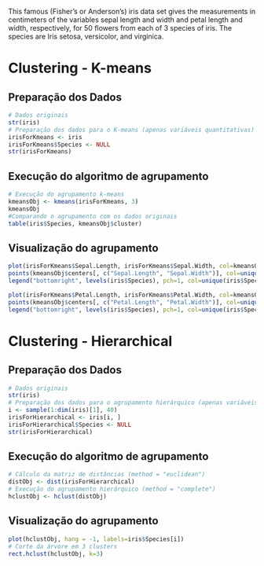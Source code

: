 This famous (Fisher's or Anderson's) iris data set gives the measurements in centimeters of the variables sepal length and width and petal length and width, respectively, for 50 flowers from each of 3 species of iris. The species are Iris setosa, versicolor, and virginica.

Clustering - K-means
========================================================

Preparação dos Dados
-------------------
```r
# Dados originais
str(iris)
# Preparação dos dados para o K-means (apenas variáveis quantitativas)
irisForKmeans <- iris
irisForKmeans$Species <- NULL
str(irisForKmeans)
```

Execução do algoritmo de agrupamento
------------------------------------
```r
# Execução do agrupamento k-means
kmeansObj <- kmeans(irisForKmeans, 3)
kmeansObj
#Comparando o agrupamento com os dados originais
table(iris$Species, kmeansObj$cluster)
```

Visualização do agrupamento
---------------------------
```r
plot(irisForKmeans$Sepal.Length, irisForKmeans$Sepal.Width, col=kmeansObj$cluster, main="K-means Clustering of Iris Data Set (150 flowers)", xlab="Sepal Length (cm)", ylab="Sepal Width (cm)")
points(kmeansObj$centers[, c("Sepal.Length", "Sepal.Width")], col=unique(iris$Species), pch=16, cex=2)
legend("bottomright", levels(iris$Species), pch=1, col=unique(iris$Species))
```
```r
plot(irisForKmeans$Petal.Length, irisForKmeans$Petal.Width, col=kmeansObj$cluster, main="K-means Clustering of Iris Data Set (150 flowers)", xlab="Petal Length (cm)", ylab="Petal Width (cm)")
points(kmeansObj$centers[, c("Petal.Length", "Petal.Width")], col=unique(iris$Species), pch=16, cex=2)
legend("bottomright", levels(iris$Species), pch=1, col=unique(iris$Species))
```

Clustering - Hierarchical
=========================

Preparação dos Dados
-------------------
```r
# Dados originais
str(iris)
# Preparação dos dados para o agrupamento hierárquico (apenas variáveis quantitativas e uma amostra de 40 itens para facilitar a visualização)
i <- sample(1:dim(iris)[1], 40)
irisForHierarchical <- iris[i, ]
irisForHierarchical$Species <- NULL
str(irisForHierarchical)
```

Execução do algoritmo de agrupamento
------------------------------------
```r
# Cálculo da matriz de distâncias (method = "euclidean")
distObj <- dist(irisForHierarchical)
# Execução do agrupamento hierárquico (method = "complete")
hclustObj <- hclust(distObj)
```

Visualização do agrupamento
---------------------------
```r
plot(hclustObj, hang = -1, labels=iris$Species[i])
# Corte da árvore em 3 clusters
rect.hclust(hclustObj, k=3)
```